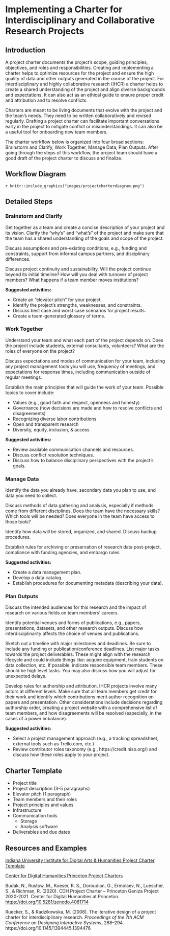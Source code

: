 # Implementing a Charter for Interdisciplinary and Collaborative Research Projects {#Project-charter}

## Introduction
A project charter documents the project’s scope, guiding principles, objectives, and roles and responsibilities. Creating and implementing a charter helps to optimize resources for the project and ensure the high quality of data and other outputs generated in the course of the project. For interdisciplinary and highly collaborative research (IHCR) a charter helps to create a shared understanding of the project and align diverse backgrounds and expectations. It can also act as an ethical guide to ensure proper credit and attribution and to resolve conflicts.

Charters are meant to be living documents that evolve with the project and the team’s needs. They need to be written collaboratively and revised regularly. Drafting a project charter can facilitate important conversations early in the project to mitigate conflict or misunderstandings. It can also be a useful tool for onboarding new team members.

The charter workflow below is organized into four broad sections: Brainstorm and Clarify, Work Together, Manage Data, Plan Outputs. After going through the steps of this workflow, the project team should have a good draft of the project charter to discuss and finalize.

## Workflow Diagram

`r knitr::include_graphics("images/projectcharterdiagram.png")`

## Detailed Steps

### Brainstorm and Clarify

Get together as a team and create a concise description of your project and its vision. Clarify the “why’s” and “what’s” of the project and make sure that the team has a shared understanding of the goals and scope of the project.

Discuss assumptions and pre-existing conditions, e.g., funding and constraints, support from informal campus partners, and disciplinary differences.
   
Discuss project continuity and sustainability. Will the project continue beyond its initial timeline? How will you deal with turnover of project members? What happens if a team member moves institutions? 
   
**Suggested activities:**

- Create an “elevator pitch” for your project.
- Identify the project's strengths, weaknesses, and constraints.
- Discuss best case and worst case scenarios for project results.
- Create a team-generated glossary of terms.

### Work Together
Understand your team and what each part of the project depends on. Does the project include students, external consultants, volunteers? What are the roles of everyone on the project?
   
Discuss expectations and modes of communication for your team, including any project management tools you will use, frequency of meetings, and expectations for response times, including communication outside of regular meetings.
   
Establish the main principles that will guide the work of your team. Possible topics to cover include:
 
   - Values (e.g., good faith and respect, openness and honesty)
   - Governance (how decisions are made and how to resolve conflicts and disagreements)
   - Recognizing diverse labor contributions
   - Open and transparent research
   - Diversity, equity, inclusion, & access

**Suggested activities:**

   - Review available communication channels and resources.
   - Discuss conflict resolution techniques.
   - Discuss how to balance disciplinary perspectives with the project’s goals.

### Manage Data

 Identify the data you already have, secondary data you plan to use, and data you need to collect.
  
 Discuss methods of data gathering and analysis, especially if methods come from different disciplines. Does the team have the necessary skills? Which tools will be needed? Does everyone in the team have access to those tools?
  
 Identify how data will be stored, organized, and shared. Discuss backup procedures.
  
 Establish rules for archiving or preservation of research data post-project, compliance with funding agencies, and embargo rules.
  
**Suggested activities:**

   - Create a data management plan.
   - Develop a data catalog.
   - Establish procedures for documenting metadata (describing your data).


### Plan Outputs
Discuss the intended audiences for this research and the impact of research on various fields on team members’ careers.
   
Identify potential venues and forms of publications, e.g., papers, presentations, datasets, and other research outputs. Discuss how interdisciplinarity affects the choice of venues and publications. 
   
Sketch out a timeline with major milestones and deadlines. Be sure to include any funding or publication/conference deadlines. List major tasks towards the project deliverables. These might align with the research lifecycle and could include things like: acquire equipment, train students on data collection, etc. If possible, indicate responsible team members. These should be high level tasks. You may also discuss how you will adjust for unexpected delays.
   
Develop rules for authorship and attribution. IHCR projects involve many actors at different levels. Make sure that all team members get credit for their work and identify which contributions merit author recognition on papers and presentation. Other considerations include decisions regarding authorship order, creating a project website with a comprehensive list of team members, and how disagreements will be resolved (especially, in the cases of a power imbalance).
   
**Suggested activities:**

 - Select a project management approach (e.g., a tracking spreadsheet, external tools such as Trello.com, etc.)
 - Review contributor roles taxonomy (e.g., https://credit.niso.org/) and discuss how these roles apply to your project.

## Charter Template
 * Project title
 * Project description (3-5 paragraphs)
 * Elevator pitch (1 paragraph)
 * Team members and their roles
 * Project principles and values
 * Infrastructure
 * Communication tools
    * Storage
    * Analysis software
 * Deliverables and due dates

## Resources and Examples
[Indiana University Institute for Digital Arts & Humanities Project Charter Template](https://docs.google.com/document/d/1Fps1nWF1TtxIn6zUAu1GQLrTuyRssATiZ7o5ub1ZUKw/edit)

[Center for Digital Humanities Princeton Project Charters](https://cdh.princeton.edu/research/project-management/charters/)

Budak, N., Rustow, M., Koeser, R. S., Doroudian, G., Ermolaev, N., Luescher, S., & Richman, R. (2020). CDH Project Charter – Princeton Geniza Project 2020-2021. Center for Digital Humanities at Princeton. [https://doi.org/10.5281/zenodo.4081714](https://doi.org/10.5281/zenodo.4081714)

Ruecker, S., & Radzikowska, M. (2008). The iterative design of a project charter for interdisciplinary research. _Proceedings of the 7th ACM Conference on Designing Interactive Systems_, 288–294. https://doi.org/10.1145/1394445.1394476


